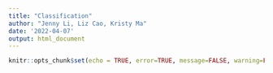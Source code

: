 ```yaml
---
title: "Classification"
author: "Jenny Li, Liz Cao, Kristy Ma"
date: '2022-04-07'
output: html_document
---
```


```r
knitr::opts_chunk$set(echo = TRUE, error=TRUE, message=FALSE, warning=FALSE)
```

